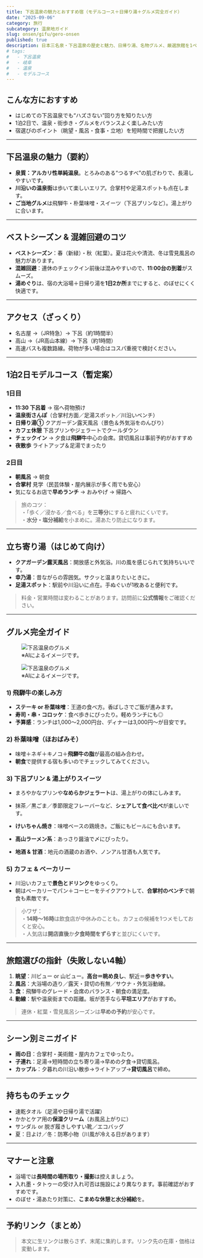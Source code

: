 ```yaml
---
title: 下呂温泉の魅力とおすすめ宿（モデルコース＋日帰り湯＋グルメ完全ガイド）
date: "2025-09-06"
category: 旅行
subcategory: 温泉地ガイド
slug: onsen/gifu/gero-onsen
published: true
description: 日本三名泉・下呂温泉の歴史と魅力、日帰り湯、名物グルメ、厳選旅館を1ページで。1泊2日モデルコース付き。
# tags:
#   - 下呂温泉
#   - 岐阜
#   - 温泉
#   - モデルコース
---
```


<PhotoPending caption="下呂温泉の温泉地ガイド — 写真は許可が下り次第、掲載します。" />

## こんな方におすすめ
- はじめての下呂温泉でも“ハズさない”回り方を知りたい方  
- 1泊2日で、温泉・街歩き・グルメをバランスよく楽しみたい方  
- 宿選びのポイント（眺望・風呂・食事・立地）を短時間で把握したい方

---

## 下呂温泉の魅力（要約）
- **泉質：アルカリ性単純温泉**。とろみのある“つるすべ”の肌ざわりで、長湯しやすいです。  
- **川沿いの温泉街**は歩いて楽しいエリア。合掌村や足湯スポットも点在します。  
- **ご当地グルメ**は飛騨牛・朴葉味噌・スイーツ（下呂プリンなど）。湯上がりに合います。

---

## ベストシーズン & 混雑回避のコツ
- **ベストシーズン**：春（新緑）・秋（紅葉）。夏は花火や清流、冬は雪見風呂の魅力があります。  
- **混雑回避**：連休のチェックイン前後は混みやすいので、**11:00台の到着**がスムーズ。  
- **湯めぐり**は、宿の大浴場＋日帰り湯を**1日2か所**までにすると、のぼせにくく快適です。

---

## アクセス（ざっくり）
- 名古屋 →（JR特急）→ 下呂（約1時間半）  
- 高山 →（JR高山本線）→ 下呂（約1時間）  
- 高速バスも複数路線。荷物が多い場合はコスパ重視で検討ください。

---

## 1泊2日モデルコース（暫定案）

### 1日目
- **11:30 下呂着** → 宿へ荷物預け  
- **温泉街さんぽ**（合掌村方面／足湯スポット／川沿いベンチ）  
- **日帰り湯①** クアガーデン露天風呂（景色＆外気浴をのんびり）  
- **カフェ休憩** 下呂プリンやジェラートでクールダウン  
- **チェックイン** → 夕食は**飛騨牛**中心の会席。貸切風呂は事前予約がおすすめ  
- **夜散歩** ライトアップ＆足湯でまったり

### 2日目
- **朝風呂** → 朝食  
- **合掌村** 見学（民芸体験・屋内展示が多く雨でも安心）  
- 気になるお店で**早めランチ** → おみやげ → 帰路へ

> 旅のコツ：  
> ・「歩く／浸かる／食べる」を**三等分**にすると疲れにくいです。  
> ・**水分・塩分補給**を小まめに。湯あたり防止になります。

---

## 立ち寄り湯（はじめて向け）
- **クアガーデン露天風呂**：開放感と外気浴。川の風を感じられて気持ちいいです。  
- **幸乃湯**：昔ながらの雰囲気。サクッと温まりたいときに。  
- **足湯スポット**：駅前や川沿いに点在。手ぬぐいが1枚あると便利です。

> 料金・営業時間は変わることがあります。訪問前に**公式情報**をご確認ください。

---

## グルメ完全ガイド


<div className="my-5 grid grid-cols-1 gap-3 sm:grid-cols-2">
  <figure className="rounded-lg overflow-hidden">
    <img
      src="/onsen/gifu/gero/hidagyu.jpg"
      alt="下呂温泉のグルメ"
      className="w-full h-auto object-cover rounded-lg"
    />
    <figcaption className="mt-2 text-xs text-slate-500 text-center">
      ※AIによるイメージです。
    </figcaption>
  </figure>

  <figure className="rounded-lg overflow-hidden">
    <img
      src="/onsen/gifu/gero/houba.jpg"
      alt="下呂温泉のグルメ"
      className="w-full h-auto object-cover rounded-lg"
    />
    <figcaption className="mt-2 text-xs text-slate-500 text-center">
      ※AIによるイメージです。
    </figcaption>
  </figure>
</div>

### 1) 飛騨牛の楽しみ方
- **ステーキ or 朴葉味噌**：王道の食べ方。香ばしさでご飯が進みます。
- **寿司・串・コロッケ**：食べ歩きにぴったり。軽めランチにも◎  
- **予算感**：ランチは1,000〜2,000円台、ディナーは3,000円〜が目安です。

### 2) 朴葉味噌（ほおばみそ）
- 味噌＋ネギ＋キノコ＋**飛騨牛の脂**が最高の組み合わせ。  
- **朝食**で提供する宿も多いのでチェックしてみてください。

### 3) 下呂プリン & 湯上がりスイーツ
- まろやかなプリンや**なめらかジェラート**は、湯上がりの体にしみます。  
- 抹茶／黒ごま／季節限定フレーバーなど、**シェアして食べ比べ**が楽しいです。


- **けいちゃん焼き**：味噌ベースの鶏焼き。ご飯にもビールにも合います。  
- **高山ラーメン系**：あっさり醤油で〆にぴったり。  
- **地酒 & 甘酒**：地元の酒蔵のお酒や、ノンアル甘酒も人気です。

### 5) カフェ & ベーカリー
- 川沿いカフェで**景色とドリンク**をゆっくり。  
- 朝はベーカリーでパン＋コーヒーをテイクアウトして、**合掌村のベンチ**で朝食も素敵です。

> 小ワザ：  
> ・**14時〜16時**は飲食店が中休みのことも。カフェの候補を1つメモしておくと安心。  
> ・人気店は**開店直後**か**夕食時間をずらす**と並びにくいです。

---

## 旅館選びの指針（失敗しない4軸）
1. **眺望**：川ビュー or 山ビュー。**高台＝眺め良し**、駅近＝**歩きやすい**。  
2. **風呂**：大浴場の造り／露天・貸切の有無／サウナ・外気浴動線。  
3. **食**：飛騨牛のグレード・会席のバランス・朝食の満足度。  
4. **動線**：駅や温泉街までの距離。坂が苦手なら**平坦エリア**がおすすめ。

> 連休・紅葉・雪見風呂シーズンは**早めの予約**が安心です。

---

## シーン別ミニガイド
- **雨の日**：合掌村・美術館・屋内カフェでゆったり。  
- **子連れ**：足湯→短時間の立ち寄り湯→早めの夕食→貸切風呂。  
- **カップル**：夕暮れの川沿い散歩→ライトアップ→**貸切風呂**で締め。

---

## 持ちものチェック
- 速乾タオル（足湯や日帰り湯で活躍）  
- かかとケア用の**保湿クリーム**（お風呂上がりに）  
- サンダル or 脱ぎ履きしやすい靴／エコバッグ  
- 夏：日よけ／冬：防寒小物（川風が冷える日があります）

---

## マナーと注意
- 浴場では**長時間の場所取り・撮影**は控えましょう。  
- 入れ墨・タトゥーの受け入れ可否は施設により異なります。事前確認がおすすめです。  
- のぼせ・湯あたり対策に、**こまめな休憩と水分補給**を。

---

## 予約リンク（まとめ）
> 本文に生リンクは散らさず、末尾に集約します。リンク先の在庫・価格は変動します。

<BookingLinksGroup>
  <BookingLinksItem name="下呂温泉の宿" rakuten="" jalan="" ikkyu="" yahoo="" />
</BookingLinksGroup>

